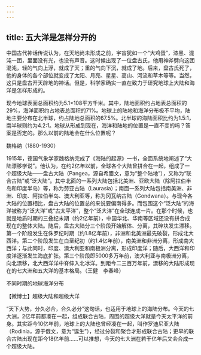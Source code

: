 ```yaml
---
---
---
```

title: 五大洋是怎样分开的
---




中国古代神话传说认为，在天地尚未形成之前，宇宙犹如一个“大鸡蛋”，漆黑、混沌一团，里面没有光，也没有声音。这时候出现了一位盘古氏，他用神斧劈向这团混沌，轻的气向上浮，就成了天；重的气向下沉，就成了地。后来，盘古氏死了，他的身体的各个部位就变成了太阳、月亮、星星、高山、河流和草木等等。当然，这只是盘古开天辟地的神话。但是，科学家确实一直在致力于研究地球上大陆和海洋是怎样形成的。

现今地球表面总面积约为5.1×108平方千米。其中，陆地面积约占地表总面积的29%，海洋面积约占地表总面积的71%。地球上的陆地和海洋分布极不平均，陆地主要分布在北半球，约占陆地总面积的67.5%。北半球的海陆面积比约为1.5∶1，南半球则约为4.2∶1。地球从形成到现在，海洋和陆地的位置是一直不变的吗？答案是否定的。那么以前的陆地会在什么位置呢？

魏格纳（1880-1930）



1915年，德国气象学家魏格纳完成了《海陆的起源》一书，全面系统地阐述了“大陆漂移学说”。他认为，在约2亿年以前，全球各个大陆曾拼合在一起，组成了一个超级大陆——盘古大陆（Pangea，源自希腊文，意为“整个陆地”），又称为“联合古陆”或“泛大陆”。其中北面的一系列大陆包括北美洲、亚欧大陆（除阿拉伯半岛和印度半岛）等，称为劳亚古陆（Laurasia）；南面一系列大陆包括南美洲、非洲、印度、阿拉伯半岛、澳大利亚等，称为冈瓦纳古陆（Gondwana）。与现今各大陆的位置相比，盘古大陆的位置总的来说要偏南得多。而包围这个“泛大陆”的海洋被称为“泛大洋”或“古太平洋”，整个“泛大洋”在全球连成一片。在那个时候，也就是地质时期的三叠纪末期（约2亿年前），中国华北、华南等区域还没有拼合成现在的整体大陆。随后，盘古大陆分三个阶段开始解体、分离，其碎块发生漂移。第一个阶段发生在侏罗纪时期（约1.8亿年前），非洲和北美洲最先破裂，形成北大西洋。第二个阶段发生在白垩纪初（约1.4亿年前），南美洲和非洲分离，形成南大西洋；与此同时，印度、澳大利亚和南极洲分离，形成印度洋；随后，大西洋和印度洋逐渐发生海底扩张。第三个阶段即5000多万年前，澳大利亚与南极洲分离，向北漂移，北大西洋洋中脊伸入北冰洋。到距今二三百万年前，漂移的大陆形成现在的七大洲和五大洋的基本格局。（王健　李春峰）

不同时期的地球海洋分布





【微博士】超级大陆和超级大洋

“天下大势，分久必合，合久必分”这句话，也适用于地球上的海陆分布。今天的七大洲，2亿年前都凑在一起，组成联合古陆，周围的超级大洋就是今天太平洋的前身。其实距今10亿年前，地球上的大陆也曾经凑在一起，叫作罗迪尼亚大陆（Rodinia，源于俄文，意为“诞生”），经过分裂和聚合才形成联合古陆；更早的联合古陆出现在距今18亿年前……可以推想，今天的七大洲在若干亿年后又会合成一个超级大陆。